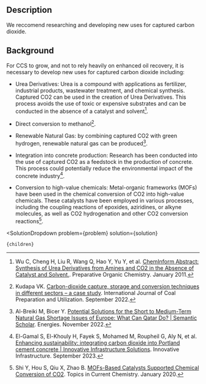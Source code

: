 


## Description

We reccomend researching and developing new uses for captured carbon dioxide.

## Background

For CCS to grow, and not to rely heavily on enhanced oil recovery, it is necessary to develop new uses for captured carbon dioxide including:

- Urea Derivatives: Urea is a compound with applications as fertilizer, industrial products, wastewater treatment, and chemical synthesis. Captured CO2 can be used in the creation of Urea Derivatives. This process avoids the use of toxic or expensive substrates and can be conducted in the absence of a catalyst and solvent[^"1"]. 

- Direct conversion to methanol[^"2"].

- Renewable Natural Gas: by combining captured CO2 with green hydrogen, renewable natural gas can be produced[^"4"]. 

- Integration into concrete production: Research has been conducted into the use of captured CO2 as a feedstock in the production of concrete. This process could potentially reduce the environmental impact of the concrete industry[^"5"].

- Conversion to high-value chemicals: Metal-organic frameworks (MOFs) have been used in the chemical conversion of CO2 into high-value chemicals. These catalysts have been employed in various processes, including the coupling reactions of epoxides, aziridines, or alkyne molecules, as well as CO2 hydrogenation and other CO2 conversion reactions[^"6"].

[^"1"]: Wu C, Cheng H, Liu R, Wang Q, Hao Y, Yu Y, et al. [ChemInform Abstract: Synthesis of Urea Derivatives from Amines and CO2 in the Absence of Catalyst and Solvent.](https://www.semanticscholar.org/paper/Synthesis-of-Urea-Derivatives-from-Amines-and-CO2-Wu-Cheng/987de9420f0423dd503422240daa57d6386e483a). Preparative Organic Chemistry. January 2011.
[^"2"]: Kudapa VK. [Carbon-dioxide capture, storage and conversion techniques in different sectors – a case study](https://www.semanticscholar.org/paper/Carbon-dioxide-capture%2C-storage-and-conversion-in-%E2%80%93-Kudapa/fa2bac2adb70bc0f766cc5f98a24a0d891ed8530). International Journal of Coal Preparation and Utilization. September 2022.
[^"3"]:  [](). 
[^"4"]: Al-Breiki M, Bicer Y. [Potential Solutions for the Short to Medium-Term Natural Gas Shortage Issues of Europe: What Can Qatar Do? | Semantic Scholar](https://www.semanticscholar.org/paper/Potential-Solutions-for-the-Short-to-Medium-Term-of-Al-Breiki-Bi%C3%A7er/c6b106eae3952f2c6b84d5cedcddebd9f721efd6). Energies. November 2022.
[^"5"]: El-Gamal S, El-Khouly H, Fayek S, Mohamed M, Roupheil G, Aly N, et al.  [Enhancing sustainability: integrating carbon dioxide into Portland cement concrete | Innovative Infrastructure Solutions](https://www.semanticscholar.org/paper/Enhancing-sustainability%3A-integrating-carbon-into-El-Gamal-El-Khouly/4a1654315679ae416a1ae1a8c3e3b7e7dcb72b95). Innovative Infrastructure. September 2023. 
[^"6"]: Shi Y, Hou S, Qiu X, Zhao B. [MOFs-Based Catalysts Supported Chemical Conversion of CO2](https://pubmed.ncbi.nlm.nih.gov/31903506/). Topics in Current Chemistry. January 2020. 

  <SolutionDropdown 
    problem={problem} 
    solution={solution}
  >
    {children}
  </SolutionDropdown>